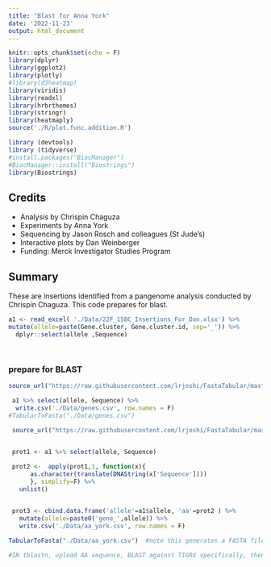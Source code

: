 ```yaml
---
title: "Blast for Anna York"
date: '2022-11-23'
output: html_document
---
```


```r
knitr::opts_chunk$set(echo = F)
library(dplyr)
library(ggplot2)
library(plotly)
#library(d3heatmap)
library(viridis)
library(readxl)
library(hrbrthemes)
library(stringr)
library(heatmaply)
source('./R/plot.func.addition.R')

library (devtools)
library (tidyverse)
#install.packages("BiocManager")
#BiocManager::install("Biostrings")
library(Biostrings)
```

## Credits

-   Analysis by Chrispin Chaguza
-   Experiments by Anna York
-   Sequencing by Jason Rosch and colleagues (St Jude's)
-   Interactive plots by Dan Weinberger
-   Funding: Merck Investigator Studies Program

## Summary
These are insertions identified from a pangenome analysis conducted by Chrispin Chaguza. This code prepares for blast.

```r
a1 <- read_excel( './Data/22F_15BC_Insertions_For_Dan.xlsx') %>%
mutate(allele=paste(Gene.cluster, Gene.cluster.id, sep='_')) %>%
  dplyr::select(allele ,Sequence)




```

### prepare  for BLAST

```r


source_url("https://raw.githubusercontent.com/lrjoshi/FastaTabular/master/fasta_and_tabular.R")

 a1 %>% select(allele, Sequence) %>%
  write.csv('./Data/genes.csv', row.names = F)
#TabularToFasta("./Data/genes.csv")
 
 source_url("https://raw.githubusercontent.com/lrjoshi/FastaTabular/master/fasta_and_tabular.R")


 prot1 <- a1 %>% select(allele, Sequence)

 prot2 <-  apply(prot1,1, function(x){
      as.character(translate(DNAString(x['Sequence'])))
      }, simplify=F) %>%
   unlist()

 
 prot3 <- cbind.data.frame('allele'=a1$allele, 'aa'=prot2 ) %>% 
   mutate(allele=paste0('gene_',allele)) %>%   
   write.csv('./Data/aa_york.csv', row.names = F)

TabularToFasta("./Data/aa_york.csv")  #note this generates a FASTA file on the home directory called dna_fasta.fasta

#IN tblastn, upload AA sequence, BLAST against TIGR4 specifically, then 'download all' as hit table csv. note use tblastn NOT blastn
```
